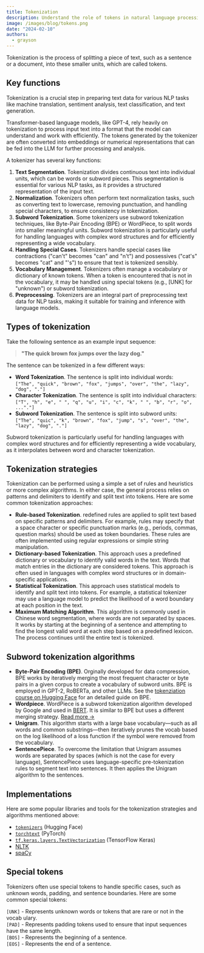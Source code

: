 ```yaml
---
title: Tokenization
description: Understand the role of tokens in natural language processing.
image: /images/blog/tokens.png
date: "2024-02-10"
authors:
  - grayson
---
```


Tokenization is the process of splitting a piece of text, such as a sentence or a document, into these smaller units, which are called tokens.

## Key functions

Tokenization is a crucial step in preparing text data for various NLP tasks like machine translation, sentiment analysis, text classification, and text generation.   

Transformer-based language models, like GPT-4, rely heavily on tokenization to process input text into a format that the model can understand and work with efficiently. 
The tokens generated by the tokenizer are often converted into embeddings or numerical representations that can be fed into the LLM for further processing and analysis.  

A tokenizer has several key functions:  

1. **Text Segmentation**. Tokenization divides continuous text into individual units, which can be words or subword pieces. This segmentation is essential for various NLP tasks, as it provides a structured representation of the input text.
2. **Normalization**. Tokenizers often perform text normalization tasks, such as converting text to lowercase, removing punctuation, and handling special characters, to ensure consistency in tokenization.
3. **Subword Tokenization**. Some tokenizers use subword tokenization techniques, like Byte-Pair Encoding (BPE) or WordPiece, to split words into smaller meaningful units. Subword tokenization is particularly useful for handling languages with complex word structures and for efficiently representing a wide vocabulary.
4. **Handling Special Cases**. Tokenizers handle special cases like contractions ("can't" becomes "can" and "n't") and possessives ("cat's" becomes "cat" and "'s") to ensure that text is tokenized sensibly.
5. **Vocabulary Management**. Tokenizers often manage a vocabulary or dictionary of known tokens. When a token is encountered that is not in the vocabulary, it may be handled using special tokens (e.g., [UNK] for "unknown") or subword tokenization.
6. **Preprocessing**. Tokenizers are an integral part of preprocessing text data for NLP tasks, making it suitable for training and inference with language models.

## Types of tokenization

Take the following sentence as an example input sequence:  

> **"The quick brown fox jumps over the lazy dog."**  

The sentence can be tokenized in a few different ways:  

- **Word Tokenization**. The sentence is split into individual words:  
`["The", "quick", "brown", "fox", "jumps", "over", "the", "lazy", "dog", "."]`  
- **Character Tokenization**. The sentence is split into individual characters:  
`["T", "h", "e", " ", "q", "u", "i", "c", "k", " ", "b", "r", "o", ..."."]`  
- **Subword Tokenization**. The sentence is split into subword units:  
`["The", "quic", "k", "brown", "fox", "jump", "s", "over", "the", "lazy", "dog", "."]`  

Subword tokenization is particularly useful for handling languages with complex word structures and for efficiently 
representing a wide vocabulary, as it interpolates between word and character tokenization.  

## Tokenization strategies  

Tokenization can be performed using a simple a set of rules and heuristics or more complex algorithms. In either case, the general process relies 
on patterns and delimiters to identify and split text into tokens. Here are some common tokenization approaches:  

- **Rule-based Tokenization**. redefined rules are applied to split text based on specific patterns 
and delimiters. For example, rules may specify that a space character or specific punctuation marks (e.g., periods, 
commas, question marks) should be used as token boundaries. These rules are often implemented using regular expressions 
or simple string manipulation.  
- **Dictionary-based Tokenization**. This approach uses a predefined dictionary or vocabulary to identify valid words 
in the text. Words that match entries in the dictionary are considered tokens. This approach is often used in 
languages with complex word structures or in domain-specific applications.  
- **Statistical Tokenization**. This approach uses statistical models to identify and split text into tokens. For 
example, a statistical tokenizer may use a language model to predict the likelihood of a word boundary at each 
position in the text.  
- **Maximum Matching Algorithm**. This algorithm is commonly used in Chinese word segmentation, where words are not 
separated by spaces. It works by starting at the beginning of a sentence and attempting to find the longest valid word 
at each step based on a predefined lexicon. The process continues until the entire text is tokenized.  

## Subword tokenization algorithms  

- **Byte-Pair Encoding (BPE)**. Orginally developed for data compression, BPE works by iteratively merging the most frequent character or byte pairs in a given corpus to create a vocabulary of subword units. BPE is employed in 
GPT-2, RoBERTa, and other LLMs. See the [tokenziation course on Hugging Face](https://huggingface.co/learn/nlp-course/chapter6/5?fw=pt) for an detailed guide on BPE.   
- **Wordpiece**. WordPiece is a subword tokenization algorithm developed by Google and used in [BERT](https://arxiv.org/abs/1810.04805). It is similar to BPE but uses a different merging strategy. [Read more →](https://huggingface.co/docs/transformers/tokenizer_summary#wordpiece)  
- **Unigram**. This algorithm starts with a large base vocabulary—such as all words and common substrings—then iteratively prunes the vocab based on the log likelihood of a loss function if the symbol were removed from the vocabulary.  
- **SentencePiece**. To overcome the limitation that Unigram assumes words are separated by spaces (which is not the case for every language), SentencePiece uses language-specific pre-tokenization rules to segment text into sentences. It then applies the Unigram algorithm to the sentences.  

## Implementations  

Here are some popular libraries and tools for the tokenization strategies and algorithms mentioned above:  

- [`tokenizers`](https://huggingface.co/docs/tokenizers/index) (Hugging Face)  
- [`torchtext`](https://pytorch.org/text/stable/index.html) (PyTorch)  
- [`tf.keras.layers.TextVectorization`](https://www.tensorflow.org/api_docs/python/tf/keras/layers/TextVectorization) (TensorFlow Keras)  
- [NLTK](https://www.nltk.org)  
- [spaCy](https://spacy.io)  

## Special tokens

Tokenizers often use special tokens to handle specific cases, such as unknown words, padding, and sentence boundaries. Here are some common special tokens:  

`[UNK]` - Represents unknown words or tokens that are rare or not in the vocab ulary.  
`[PAD]` - Represents padding tokens used to ensure that input sequences have the same length.  
`[BOS]` - Represents the beginning of a sentence.  
`[EOS]` - Represents the end of a sentence.  